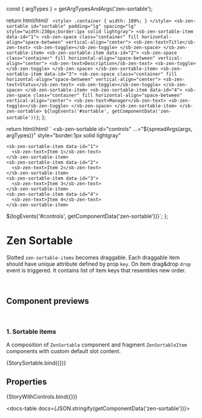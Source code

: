 const { argTypes } = getArgTypesAndArgs('zen-sortable');

<Meta title="Lists/Sortable/Sortable" component="zen-sortable" argTypes={argTypes} />

  return html/*html*/ ` <style>
      .container {
        width: 100%;
      }
    </style>
    <sb-zen-sortable id="sortable" padding="lg" spacing="lg" style="width:230px;border:1px solid lightgray">
      <sb-zen-sortable-item data-id="1">
        <sb-zen-space class="container" fill horizontal-align="space-between" vertical-align="center">
          <sb-zen-text>Title</sb-zen-text>
          <sb-zen-toggle></sb-zen-toggle>
        </sb-zen-space>
      </sb-zen-sortable-item>
      <sb-zen-sortable-item data-id="2">
        <sb-zen-space class="container" fill horizontal-align="space-between" vertical-align="center">
          <sb-zen-text>Description</sb-zen-text>
          <sb-zen-toggle></sb-zen-toggle>
        </sb-zen-space>
      </sb-zen-sortable-item>
      <sb-zen-sortable-item data-id="3">
        <sb-zen-space class="container" fill horizontal-align="space-between" vertical-align="center">
          <sb-zen-text>Status</sb-zen-text>
          <sb-zen-toggle></sb-zen-toggle>
        </sb-zen-space>
      </sb-zen-sortable-item>
      <sb-zen-sortable-item data-id="4">
        <sb-zen-space class="container" fill horizontal-align="space-between" vertical-align="center">
          <sb-zen-text>Manager</sb-zen-text>
          <sb-zen-toggle></sb-zen-toggle>
        </sb-zen-space>
      </sb-zen-sortable-item>
    </sb-zen-sortable>
  ${logEvents('#sortable', getComponentData('zen-sortable'))}`;
};

  return html/*html*/ ` <sb-zen-sortable
    id="controls"
    ...="${spreadArgs(args, argTypes)}"
    style="border:1px solid lightgray"
  >
    <sb-zen-sortable-item data-id="1">
      <sb-zen-text>Item 1</sb-zen-text>
    </sb-zen-sortable-item>
    <sb-zen-sortable-item data-id="2">
      <sb-zen-text>Item 2</sb-zen-text>
    </sb-zen-sortable-item>
    <sb-zen-sortable-item data-id="3">
      <sb-zen-text>Item 3</sb-zen-text>
    </sb-zen-sortable-item>
    <sb-zen-sortable-item data-id="4">
      <sb-zen-text>Item 4</sb-zen-text>
    </sb-zen-sortable-item>
  </sb-zen-sortable>
  ${logEvents('#controls', getComponentData('zen-sortable'))}`;
};

# Zen Sortable

Slotted `zen-sortable-items` becomes draggable. Each draggable item should have unique attribute defined by prop `key`. On item drag&drop `drop` event is triggered. It contains list of item keys that resembles new order.

<br />

## Component previews

<br />

### 1. Sortable items

A composition of `ZenSortable` component and fragment `ZenSortableItem` components with custom default slot content.

<Canvas>
  <Story name="Sortable">{StorySortable.bind({})}</Story>
</Canvas>

## Properties

<Canvas>
  <Story
    name="default"
    args={{
      ...getDefaultArgs(argTypes),
      padding: 'lg',
      spacing: 'md',
    }}
  >
    {StoryWithControls.bind({})}
  </Story>
</Canvas>

<ArgsTable story="default" />

<docs-table docs={JSON.stringify(getComponentData('zen-sortable'))}></docs-table>
